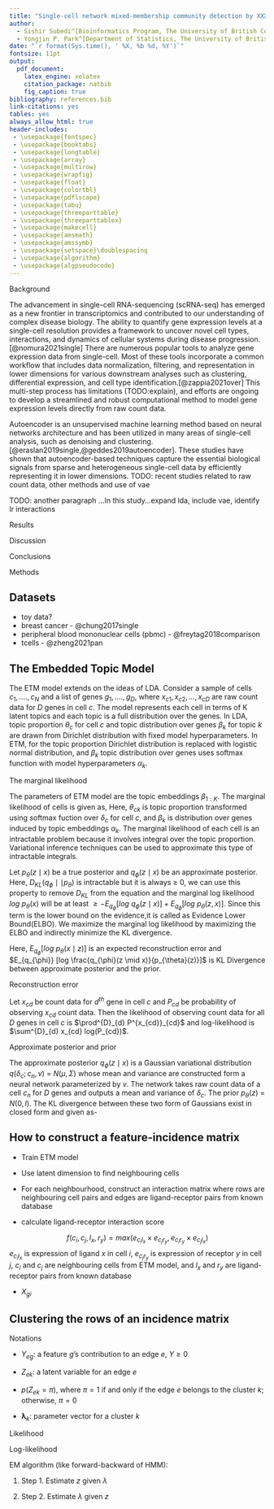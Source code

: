 ```yaml
---
title: "Single-cell network mixed-membership community detection by XXX"
author:
  - Sishir Subedi^[Bioinformatics Program, The University of British Columbia]
  - Yongjin P. Park^[Department of Statistics, The University of British Columbia, ypp@stat.ubc.ca]
date: "`r format(Sys.time(), ' %X, %b %d, %Y')`"
fontsize: 11pt
output:
  pdf_document:
    latex_engine: xelatex
    citation_package: natbib
    fig_caption: true
bibliography: references.bib 
link-citations: yes
tables: yes
always_allow_html: true
header-includes:
 - \usepackage{fontspec}
 - \usepackage{booktabs}
 - \usepackage{longtable}
 - \usepackage{array}
 - \usepackage{multirow}
 - \usepackage{wrapfig}
 - \usepackage{float}
 - \usepackage{colortbl}
 - \usepackage{pdflscape}
 - \usepackage{tabu}
 - \usepackage{threeparttable}
 - \usepackage{threeparttablex}
 - \usepackage{makecell}
 - \usepackage{amsmath}
 - \usepackage{amssymb}
 - \usepackage{setspace}\doublespacing
 - \usepackage{algorithm}
 - \usepackage{algpseudocode}
---
```




Background

The advancement in single-cell RNA-sequencing (scRNA-seq) has emerged as a new frontier in transcriptomics and contributed to our understanding of complex disease biology. The ability to quantify gene expression levels at a single-cell resolution provides a framework to uncover novel cell types, interactions, and dynamics of cellular systems during disease progression.[@nomura2021single] There are numerous popular tools to analyze gene expression data from single-cell. Most of these tools incorporate a common workflow that includes data normalization, filtering, and representation in lower dimensions for various downstream analyses such as clustering, differential expression, and cell type identification.[@zappia2021over] This multi-step process has limitations (TODO:explain), and efforts are ongoing to develop a streamlined and robust computational method to model gene expression levels directly from raw count data.

Autoencoder is an unsupervised machine learning method based on neural networks architecture and has been utilized in many areas of single-cell analysis, such as denoising and clustering.[@eraslan2019single,@geddes2019autoencoder]. These studies have shown that autoencoder-based techniques capture the essential biological signals from sparse and heterogeneous single-cell data by efficiently representing it in lower dimensions. TODO: recent studies related to raw count data, other methods and use of vae 

TODO: another paragraph ...In this study...expand lda, include vae, identify lr interactions

Results

Discussion

Conclusions

Methods

## Datasets
* toy data?
* breast cancer - @chung2017single
* peripheral blood mononuclear cells (pbmc) - @freytag2018comparison
* tcells - @zheng2021pan

## The Embedded Topic Model
The ETM model extends on the ideas of LDA. Consider a sample of cells ${c_{1},....,c_{N}}$ and a list of genes ${g_{1},....,g_{D}}$, where ${x_{c1},x_{c2},...,x_{cD}}$ are raw count data for $D$ genes in cell $c$. The model represents each cell in terms of K latent topics and each topic is a full distribution over the genes. In LDA, topic proportion $\theta_{c}$ for cell $c$ and topic distribution over genes $\beta_{k}$ for topic $k$ are drawn from Dirichlet distribution with fixed model hyperparameters. In ETM, for the topic proportion Dirichlet distribution is replaced with logistic normal distribution, and $\beta_{k}$ topic distribution over genes uses softmax function with model hyperparameters $\alpha_{k}$.
\begin{equation}
\begin{split}
\delta_{c} \sim LN(0,I);\theta_{c} = softmax(\delta_{c})\\
\beta_{k} = softmax(\alpha_{k})
\end{split}
\end{equation}



The marginal likelihood 

The parameters of ETM model are the topic embeddings $\beta_{1:K}$. The marginal likelihood of cells is given as,
\begin{equation}
\begin{split}
L(\beta) = \sum_{n} log \ p(c_{n} \mid \beta)\\
p(c_{n} \mid \beta) = \int p(\delta_{c}) \prod_{d} p(x_{cd} \mid \delta_{c},\beta) d\delta_{c}\\
p(x_{cd}\mid \delta_{c}, \beta) = \sum_{k}\theta_{ck}\beta_{k,x_{cd}} \\
\end{split}
\end{equation}
Here, $\theta_{ck}$ is topic proportion transformed using softmax fuction over $\delta_{c}$ for cell $c$, and $\beta_{k}$ is distribution over genes induced by topic embeddings $\alpha_{k}$. The marginal likelihood of each cell is an intractable problem because it involves integral over the topic proportion. Variational inference techniques can be used to approximate this type of intractable integrals. 

Let $p_{\theta}(z \mid x)$ be a true posterior and $q_{\phi}(z \mid x)$ be an approximate posterior.
\begin{equation}
\begin{split}
D_{KL}(q_{\phi}\mid\mid p_{\theta}) & = E_{q_{\phi}}[log  \frac {q_{\phi}(z \mid x)}{p_{\theta}(z \mid x)}]\\
& = E_{q_{\phi}}[log \ {q_{\phi}(z \mid x)}] - E_{q_{\phi}} [log \ {p_{\theta}(z \mid x)}]\\
& = E_{q_{\phi}}[log \ {q_{\phi}(z \mid x)}] - E_{q_{\phi}} [log \ \frac {p_{\theta}(z,x)}{p_{\theta}(x)}]\\
& = E_{q_{\phi}}[log \ {q_{\phi}(z \mid x)}] - E_{q_{\phi}} [log \ {p_{\theta}(z,x)}] + E_{q_{\phi}} [log \ {p_{\theta}(x)}]\\
& = E_{q_{\phi}}[log \ {q_{\phi}(z \mid x)}] - E_{q_{\phi}} [log \ {p_{\theta}(z,x)}] + \int q_{\phi}(z \mid x) log \ {p_{\theta}(x)}dz\\
& = E_{q_{\phi}}[log \ {q_{\phi}(z \mid x)}] - E_{q_{\phi}} [log \ {p_{\theta}(z,x)}] + log \ {p_{\theta}(x)} \int q_{\phi}(z \mid x) dz \\
& = E_{q_{\phi}}[log \ {q_{\phi}(z \mid x)}] - E_{q_{\phi}} [log \ {p_{\theta}(z,x)}] + log \ {p_{\theta}(x)}\\
log \ {p_{\theta}(x)} & = - E_{q_{\phi}}[log \ {q_{\phi}(z \mid x)}] + E_{q_{\phi}} [log \ {p_{\theta}(z,x)}] + D_{KL}(q_{\phi}\mid\mid p_{\theta}) \\
\end{split}
\end{equation}
Here, $D_{KL}(q_{\phi}\mid\mid p_{\theta})$ is intractable but it is always $\geq$ 0, we can use this property to remove $D_{KL}$ from the equation and the marginal log likelihood $log \ {p_{\theta}(x)}$ will be at least $\geq - E_{q_{\phi}}[log \ {q_{\phi}(z \mid x)}] + E_{q_{\phi}} [log \ {p_{\theta}(z,x)}]$. Since this term is the lower bound on the evidence,it is called as Evidence Lower Bound(ELBO). We maximize the marginal log likelihood by maximizing the ELBO and indirectly minimize the KL divergence.

\begin{equation}
\begin{split}
ELBO & = - E_{q_{\phi}}[log \ {q_{\phi}(z \mid x)}] + E_{q_{\phi}} [log \ {p_{\theta}(z,x)}] \\
& = - E_{q_{\phi}}[log \ {q_{\phi}(z \mid x)}] + E_{q_{\phi}} [log \ {p_{\theta}(x \mid z)}] + E_{q_{\phi}} [log \ {p_{\theta}(z)}] \\
& = E_{q_{\phi}} [log \ {p_{\theta}(x \mid z)}]  - E_{q_{\phi}}[log \ {q_{\phi}(z \mid x)}] + E_{q_{\phi}}[log \ {p_{\theta}(z)}] \\
ELBO & = E_{q_{\phi}} [log \ {p_{\theta}(x \mid z)}]  - E_{q_{\phi}} [log \frac{q_{\phi}(z \mid x)}{p_{\theta}(z)}] \\
\end{split}
\end{equation}
Here, $E_{q_{\phi}} [log \ {p_{\theta}(x \mid z)}]$ is an expected reconstruction error 
and $E_{q_{\phi}} [log \frac{q_{\phi}(z \mid x)}{p_{\theta}(z)}]$ is KL Divergence between approximate posterior and the prior.

Reconstruction error

Let $x_{cd}$ be count data for $d^{th}$ gene in cell $c$ 
and $P_{cd}$ be probability of observing $x_{cd}$ count data.
Then the likelihood of observing count data for all $D$ genes 
in cell $c$ is $\prod^{D}_{d} P^{x_{cd}}_{cd}$ and log-likelihood 
is $\sum^{D}_{d} x_{cd} log(P_{cd})$.

Approximate posterior and prior

The approximate posterior $q_{\phi}(z \mid x)$ is a 
Gaussian variational distribution 
$q(\delta_{c};c_{n},v)$ = $N(\mu,\Sigma)$
whose mean and variance are constructed 
form a neural network parameterized by $v$.
The network takes raw count data of a cell 
$c_{n}$ for $D$ genes and outputs a mean and
variance of $\delta_{c}$. The prior $p_{\theta}(z)$ = $N(0,I)$.
The KL divergence between these two form of Gaussians exist in closed form and given as-
\begin{equation}
\begin{split}
D_{KL}(q_{\phi}\mid\mid p_{\theta}) & = E_{q_{\phi}} [log \frac{q_{\phi}(z \mid x)}{p_{\theta}(z)}] \\
& = E_{q_{\phi}}[log \ {q_{\phi}(z \mid x)}] - E_{q_{\phi}} [log \ {p_{\theta}(z)}]\\
& = ....TODO \\
& = 1/2 \sum_{d} (1 + log(\Sigma) - \mu^{2} - \Sigma) \\
\end{split}
\end{equation}


\begin{algorithm}
\caption{ETM Algorithm}\label{alg:cap}
\begin{algorithmic}
\State Initialize model parameters $\alpha$,$v$

\For {i in 1,2,...} 
  \State Compute $\beta_{k}$ = softmax($\alpha_{k}$) for each topic k
  \State Choose a minibatch $C$ of cells

  \For {c in $C$ } 
    \State Get raw count of $D$ genes from cell c as $x_{c}$
    \State Compute $\mu_{c}$ = $NN(x_{c};v_{\mu})$
    \State Compute $\Sigma_{c}$ = $NN(x_{c};v_{\Sigma})$
    \State Sample $\delta_{c} \sim LN(\mu_{c},\Sigma_{c})$
    
    \State Compute $\theta_{c}$ = softmax($\delta_{c}$)
  
  
    \For {d genes in cell c } 
      \State Compute $p(x_{cd}\mid \theta_{c}, \beta)$ = $\theta^{T}_{c}\beta_{x_{cd}}$
\EndFor
\EndFor
  \State Calculate the ELBO, gradient, and update parameters
\EndFor
\end{algorithmic}
\end{algorithm}

## How to construct a feature-incidence matrix
* Train ETM model 
* Use latent dimension to find neighbouring cells


* For each neighbourhood, construct an interaction matrix where rows are neighbouring cell pairs and edges are ligand-receptor pairs from known database

* calculate ligand-receptor interaction score 

$$ f(c_{i},c_{j},l_{x},r_{y}) = max(e_{c_{i}l_{x}} \times e_{c_{j}r_{y}} ,e_{c_{i}r_{y}} \times e_{c_{j}l_{x}}) $$
$e_{c_{i}l_{x}}$ is expression of ligand $x$ in cell $i$, $e_{c_{j}r_{y}}$ is expression of receptor $y$ in cell $j$, $c_{i}$ and $c_{j}$ are neighbouring cells from ETM model, and $l_{x}$ and $r_{y}$ are ligand-receptor pairs from known database 

* $X_{gi}$

<!-- \begin{eqnarray*} -->
<!-- a \\ -->
<!-- b \\ -->
<!-- \end{eqnarray*} -->

## Clustering the rows of an incidence matrix

Notations

* $Y_{eg}$: a feature $g$'s contribution to an edge $e$, $Y \ge 0$

* $Z_{ek}$: a latent variable for an edge $e$ 

* $p(Z_{ek}=\pi)$, where $\pi = 1$ if and only if the edge $e$ belongs to the cluster $k$; otherwise, $\pi = 0$

* $\boldsymbol{\lambda}_{k}:$ parameter vector for a cluster $k$

Likelihood
\begin{equation}
\begin{split}
p(Y,Z|\lambda,\pi) & = \prod_{g}\sum_{k}p(y_{g},z_{g}=k) \\
 & = \prod_{g}\sum_{k}p(y_{g}\mid z_{g}=k)p(z_{g}=k) \\
& = \prod_{g}\sum_{k}Poisson(y_{g}\mid \lambda_{k}^{y})\pi_{k} \\
& = \prod_{g}\sum_{k}\prod_{e}Poisson(y_{eg}\mid \lambda_{ek}^{y})\pi_{k} \\
\end{split}
\end{equation}

Log-likelihood
\begin{equation}
\begin{split}
log(p(Y,Z|\lambda,\pi)) & = \sum_{g} log (\sum_{k} p(y_{g},z_{g}=k))\\
& \geq \sum_{g} \sum_{k} q(z_{g}=k) log (\frac{ p(y_{g},z_{g}=k)} {q(z_{g}=k)} )\\
& = \sum_{g} \sum_{k} q(z_{g}=k) log (p(y_{g},z_{g}=k)) - q(z_{g}=k) log (q(z_{g}=k)) \\
\end{split}
\end{equation}

EM algorithm (like forward-backward of HMM):

1. Step 1. Estimate $z$ given $\lambda$

2. Step 2. Estimate $\lambda$ given $z$

